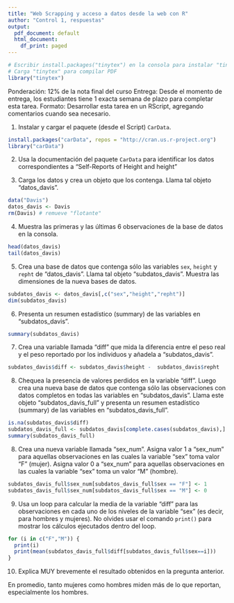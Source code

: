```yaml
---
title: "Web Scrapping y acceso a datos desde la web con R"
author: "Control 1, respuestas"
output:
  pdf_document: default
  html_document:
    df_print: paged
---
```


```r
# Escribir install.packages("tinytex") en la consola para instalar "tinytex"
# Carga "tinytex" para compilar PDF
library("tinytex")
```

Ponderación: 12% de la nota final del curso
Entrega: Desde el momento de entrega, los estudiantes tiene 1 exacta semana de plazo para completar esta tarea. 
Formato: Desarrollar esta tarea en un RScript, agregando comentarios cuando sea necesario. 



1) Instalar y cargar el paquete (desde el Script) `CarData`.

````r
install.packages("carData", repos = "http://cran.us.r-project.org")
library("carData")
````

2) Usa la documentación del paquete `CarData` para identificar los datos correspondientes a "Self-Reports of Height and height"


3) Carga los datos y crea un objeto que los contenga. Llama tal objeto "datos_davis".

````r
data("Davis") 
datos_davis <- Davis
rm(Davis) # remueve "flotante"
````


4) Muestra las primeras y las últimas 6 observaciones de la base de datos en la consola.

````r
head(datos_davis) 
tail(datos_davis) 
````
5) Crea una base de datos que contenga sólo las variables `sex`, `height` y `repht` de "datos_davis". Llama tal objeto "subdatos_davis". Muestra las dimensiones de la nueva bases de datos.

````r
subdatos_davis <- datos_davis[,c("sex","height","repht")]
dim(subdatos_davis)
````

6) Presenta un resumen estadístico (summary) de las variables en "subdatos_davis".

````r
summary(subdatos_davis)
````


7) Crea una variable llamada "diff" que mida la diferencia entre el peso real y el peso reportado por los individuos y añadela a "subdatos_davis". 

````r
subdatos_davis$diff <- subdatos_davis$height -  subdatos_davis$repht
````

8) Chequea la presencia de valores perdidos en la variable "diff". Luego crea una nueva base de datos que contenga sólo las observaciones con datos completos en todas las variables en "subdatos_davis". Llama este objeto "subdatos_davis_full" y presenta un resumen estadístico (summary) de las variables en "subdatos_davis_full".


````r
is.na(subdatos_davis$diff)
subdatos_davis_full <- subdatos_davis[complete.cases(subdatos_davis),]
summary(subdatos_davis_full)


````

8) Crea una nueva variable llamada "sex_num". Asigna valor 1 a "sex_num" para aquellas observaciones en las cuales la variable "sex" toma valor "F" (mujer). Asigna valor 0 a "sex_num" para aquellas observaciones en las cuales la variable "sex" toma un valor "M" (hombre).

````r
subdatos_davis_full$sex_num[subdatos_davis_full$sex == "F"] <- 1
subdatos_davis_full$sex_num[subdatos_davis_full$sex == "M"] <- 0
````

9) Usa un loop para calcular la media de la variable "diff" para las observaciones en cada uno de los niveles de la variable "sex" (es decir, para hombres y mujeres). No olvides usar el comando `print()` para mostrar los cálculos ejecutados dentro del loop.

````r
for (i in c("F","M")) {
  print(i)
  print(mean(subdatos_davis_full$diff[subdatos_davis_full$sex==i]))
}

````


10) Explica MUY brevemente el resultado obtenidos en la pregunta anterior.

En promedio, tanto mujeres como hombres miden más de lo que reportan, especialmente los hombres.
